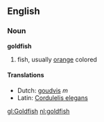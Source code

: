 ==English==

===Noun===
'''goldfish'''
# fish, usually [[orange]] colored

==== Translations ====
{{checktrans}}
*Dutch: [[goudvis]] ''m''
*Latin: [[Cordulelis elegans]]

[[gl:Goldfish]]
[[nl:goldfish]]